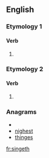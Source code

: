 ==English==

===Etymology 1===
{{suffix|sing|eth}}

====Verb====
{{infl|en|verb form}}

# {{archaic third-person singular of|sing}}

===Etymology 2===
{{suffix|singe|eth}}

====Verb====
{{infl|en|verb form}}

# {{archaic third-person singular of|singe}}

===Anagrams===
* {{alphagram|eghinst}}
* [[nighest#English|nighest]]
* [[thinges#English|thinges]]

[[fr:singeth]]